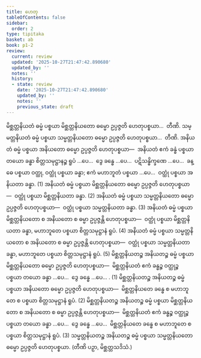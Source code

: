 ```yaml
---
title: ဟေတု
tableOfContents: false
sidebar:
  order: 2
type: tipitaka
basket: ab
book: p1-2
review:
  current: review
  updated: '2025-10-27T21:47:42.890680'
  updated_by: ''
  notes: ''
  history:
  - state: review
    date: '2025-10-27T21:47:42.890680'
    updated_by: ''
    notes: ''
    previous_state: draft
---
```



<ReviewStatus review={frontmatter.review} showDetails={true} />

<HypothesisAnnotation frontmatter={frontmatter} />

<DynamicBreadcrumb />

<Division number="14" book="p1-2" e="ch" v="37" p="364">

<Paragraph number="2288" book="p1-2">
မိစ္ဆတ္တနိယတံ ဓမ္မံ ပစ္စယာ မိစ္ဆတ္တနိယတော ဓမ္မော ဥပ္ပဇ္ဇတိ ဟေတုပစ္စယာ…  တီဏိ.
</Paragraph>

<Paragraph number="2289" book="p1-2">
သမ္မတ္တနိယတံ ဓမ္မံ ပစ္စယာ သမ္မတ္တနိယတော ဓမ္မော ဥပ္ပဇ္ဇတိ ဟေတုပစ္စယာ…  တီဏိ.
</Paragraph>

</Division>
<Division number="15" book="p1-2" e="ch" v="37" p="365">

<Paragraph number="2290" book="p1-2">
အနိယတံ ဓမ္မံ ပစ္စယာ အနိယတော ဓမ္မော ဥပ္ပဇ္ဇတိ ဟေတုပစ္စယာ—  အနိယတံ ဧကံ ခန္ဓံ ပစ္စယာ တယော ခန္ဓာ စိတ္တသမုဋ္ဌာနဉ္စ ရူပံ …ပေ…  ဒွေ ခန္ဓေ …ပေ…  ပဋိသန္ဓိက္ခဏေ …ပေ…  ခန္ဓေ ပစ္စယာ ဝတ္ထု, ဝတ္ထုံ ပစ္စယာ ခန္ဓာ; ဧကံ မဟာဘူတံ ပစ္စယာ …ပေ…  ဝတ္ထုံ ပစ္စယာ အနိယတာ ခန္ဓာ. (1)
</Paragraph>

<Paragraph number="2291" book="p1-2">
အနိယတံ ဓမ္မံ ပစ္စယာ မိစ္ဆတ္တနိယတော ဓမ္မော ဥပ္ပဇ္ဇတိ ဟေတုပစ္စယာ—  ဝတ္ထုံ ပစ္စယာ မိစ္ဆတ္တနိယတာ ခန္ဓာ. (2)
</Paragraph>

<Paragraph number="2292" book="p1-2">
အနိယတံ ဓမ္မံ ပစ္စယာ သမ္မတ္တနိယတော ဓမ္မော ဥပ္ပဇ္ဇတိ ဟေတုပစ္စယာ—  ဝတ္ထုံ ပစ္စယာ သမ္မတ္တနိယတာ ခန္ဓာ. (3)
</Paragraph>

<Paragraph number="2293" book="p1-2">
အနိယတံ ဓမ္မံ ပစ္စယာ မိစ္ဆတ္တနိယတော စ အနိယတော စ ဓမ္မာ ဥပ္ပဇ္ဇန္တိ ဟေတုပစ္စယာ—  ဝတ္ထုံ ပစ္စယာ မိစ္ဆတ္တနိယတာ ခန္ဓာ, မဟာဘူတေ ပစ္စယာ စိတ္တသမုဋ္ဌာနံ ရူပံ. (4)
</Paragraph>

<Paragraph number="2294" book="p1-2">
အနိယတံ ဓမ္မံ ပစ္စယာ သမ္မတ္တနိယတော စ အနိယတော စ ဓမ္မာ ဥပ္ပဇ္ဇန္တိ ဟေတုပစ္စယာ—  ဝတ္ထုံ ပစ္စယာ သမ္မတ္တနိယတာ ခန္ဓာ, မဟာဘူတေ ပစ္စယာ စိတ္တသမုဋ္ဌာနံ ရူပံ. (5)
</Paragraph>

</Division>
<Division number="16" book="p1-2" e="ch" v="37" p="365">

<Paragraph number="2295" book="p1-2">
မိစ္ဆတ္တနိယတဉ္စ အနိယတဉ္စ ဓမ္မံ ပစ္စယာ မိစ္ဆတ္တနိယတော ဓမ္မော ဥပ္ပဇ္ဇတိ ဟေတုပစ္စယာ—  မိစ္ဆတ္တနိယတံ ဧကံ ခန္ဓဉ္စ ဝတ္ထုဉ္စ ပစ္စယာ တယော ခန္ဓာ …ပေ…  ဒွေ ခန္ဓေ …ပေ… . (1)
</Paragraph>

<Paragraph number="2296" book="p1-2">
မိစ္ဆတ္တနိယတဉ္စ အနိယတဉ္စ ဓမ္မံ ပစ္စယာ အနိယတော ဓမ္မော ဥပ္ပဇ္ဇတိ ဟေတုပစ္စယာ—  မိစ္ဆတ္တနိယတေ ခန္ဓေ စ မဟာဘူတေ စ ပစ္စယာ စိတ္တသမုဋ္ဌာနံ ရူပံ. (2)
</Paragraph>

<Paragraph number="2297" book="p1-2">
မိစ္ဆတ္တနိယတဉ္စ အနိယတဉ္စ ဓမ္မံ ပစ္စယာ မိစ္ဆတ္တနိယတော စ အနိယတော စ ဓမ္မာ ဥပ္ပဇ္ဇန္တိ ဟေတုပစ္စယာ—  မိစ္ဆတ္တနိယတံ ဧကံ ခန္ဓဉ္စ ဝတ္ထုဉ္စ ပစ္စယာ တယော ခန္ဓာ …ပေ…  ဒွေ ခန္ဓေ …ပေ…  မိစ္ဆတ္တနိယတေ ခန္ဓေ စ မဟာဘူတေ စ ပစ္စယာ စိတ္တသမုဋ္ဌာနံ ရူပံ. (3)
</Paragraph>

<Paragraph number="2298" book="p1-2">
သမ္မတ္တနိယတဉ္စ အနိယတဉ္စ ဓမ္မံ ပစ္စယာ သမ္မတ္တနိယတော ဓမ္မော ဥပ္ပဇ္ဇတိ ဟေတုပစ္စယာ. (တီဏိ ပဉှာ, မိစ္ဆတ္တသဒိသံ.)
</Paragraph>
</Division>